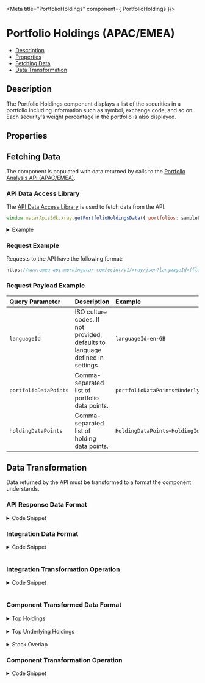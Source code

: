 
<Meta title="PortfolioHoldings" component={ PortfolioHoldings }/>

<style> {
    `
    details {
      padding: 10px;
      font-weight: bold;
      color: white;
      background: #3c3c3c;
    }
    summary {
      font-family: "Nunito Sans","San Francisco",BlinkMacSystemFont,"Segoe UI","Helvetica Neue",Helvetica,Arial,sans-serif;
      cursor: pointer;
    }
    .summary-text {
      padding-left: 5px;
      font-size: 15px;
    }
    .hide {
      opacity: 0;
    }
    .v-application--wrap {
        min-height: 100%
    }
  `}

</style>

# Portfolio Holdings (APAC/EMEA)

- [Description](#description)
- [Properties](#properties)
- [Fetching Data](#fetching-data)
- [Data Transformation](#data-transformation)


## Description

The Portfolio Holdings component displays a list of the securities in a portfolio including information such as symbol, exchange code, and so on. Each security's weight percentage in the portfolio is also displayed.

<Canvas withSource="open" withToolbar>
    <Story id="components-portfolio-holdings--story-details"></Story>
</Canvas>

## Properties

<ArgsTable of={PortfolioHoldings} />

## Fetching Data

The component is populated with data returned by calls to the <a href={PORTFOLIO_ANALYSIS_EMEA_URL} target="_blank">Portfolio Analysis API (APAC/EMEA)</a>.

<!--
- [API Data Access Library](#api-data-access-library)
- [Request Example](#request-example)
- [Request Payload Example](#request-payload-example)
-->

### API Data Access Library

The <a href={DATA_ACCESS_LIBRARY} target="_blank">API Data Access Library</a> is used to fetch data from the API.

``` javascript dark
window.mstarApisSdk.xray.getPortfolioHoldingsData({ portfolios: samplePortfolio });
```

<details>
    <summary><span class="summary-text">Example</span></summary>

``` javascript dark
const samplePortfolio = {
    type: 3,
    benchmark: {
        type: 'Standard',
        holdings: [{
            identifier: 'XIUSA0010V',
            identifierType: 'MSID',
            weight: 100,
        }],
    },
    holdings: [
        {
            identifier: 'F0GBR052QA',
            identifierType: 'MSID',
            amount: 5000,
        },
        {
            identifier: 'F000000EY1',
            identifierType: 'MSID',
            amount: 2500,
        },
        {
            identifier: 'F00000OXG7',
            identifierType: 'MSID',
            amount: 2000,
        },
        {
            identifier: 'F00000TWNO',
            identifierType: 'MSID',
            amount: 10000,
        },
    ],
    name: 'UK demo portfolio - amount',
};

window.mstarApisSdk.xray.getPortfolioHoldingsData({ portfolios: samplePortfolio });

```

</details>

### Request Example

Requests to the API have the following format:

```javascript dark
https://www.emea-api.morningstar.com/ecint/v1/xray/json?languageId={{languageId}}&portfolioDataPoints={{portfolioDataPoints}}&holdingDataPoints={{holdingDataPoints}}&benchmarkDataPoints={{benchmarkDataPoints}}

```

### Request Payload Example

| Query Parameter | Description|Example |
| :----------- | :--------| :----------- |
| `languageId` |	ISO culture codes. If not provided, defaults to language defined in settings. |`languageId=en-GB` |
| `portfolioDataPoints` |Comma-separated list of portfolio data points.|`portfolioDataPoints=UnderlyingHolding,HoldingOverlap` |
| `holdingDataPoints` |Comma-separated list of holding data points.|`HoldingDataPoints=HoldingId,SecurityId,Symbol,SectorName` |


## Data Transformation

Data returned by the API must be transformed to a format the component understands.
<!--
- [API Response Data Format](#api-response-data-format)
- [Integration Data Format](#integration-data-format) 
- [Integration Transformation Operation](#integration-transformation-operation) 
- [Component Transformed Data Format](#component-transformed-data-format) 
- [Component Transformation Operation](#component-transformation-operation)
-->

### API Response Data Format

<details>
    <summary><span class="summary-text">Code Snippet</span></summary>

```json dark
{
    "status": {
        "detailedStatusMessage": "",
        "statusCode": 200,
        "statusDescription": ""
    },
    "holdings": [
        {
            "holdingId": 0,
            "securityId": "F0GBR052QA",
            "symbol": "BRIG",
            "securityType": "FO",
            "contributionReturn": 46.27169,
            "exchangeCode": "LSE"
        }
    ],
    "underlyHoldings": [
        {
            "holdingId": "G4527HHD6",
            "name": "United Kingdom of Great Britain and Northern Ireland 1.25%",
            "securityId": "B000367UR0",
            "securityType": "BT",
            "weight": 3.99596,
            "marketValue": 4735482,
            "iSIN": "GB00BDRHNP05",
            "currencyName": "British Pound Sterling"
        }
    ],
    "holdingOverlap": [
        {
            "holdingId": "GB0009895292",
            "name": "AstraZeneca PLC",
            "securityId": "E0GBR00FA0",
            "securityType": "E",
            "weight": 2.33658,
            "marketValue": 10184180,
            "iSIN": "GB0009895292",
            "currencyName": "British Pound Sterling",
            "parentHoldings": [
                {
                    "holdingId": "0",
                    "name": "BlackRock Income and Growth Ord",
                    "portfolioDate": "2022-03-31",
                    "symbol": "BRIG",
                    "weight": 1.97901,
                    "weightInParent": 7.71815
                },
                {
                    "holdingId": "2",
                    "name": "BlackRock Dev Mkts Sust Eq Fund UK D Inc",
                    "portfolioDate": "2022-03-31",
                    "weight": 0.35757,
                    "weightInParent": 3.48631
                }
            ]
        }
    ]
},
```
</details>

### Integration Data Format
<details>
  <summary><span class="summary-text">Code Snippet</span></summary>

```json dark
{
    "topHoldings": [
        {
            "holdingId": 0,
            "securityId": "F0GBR052QA",
            "symbol": "BRIG"
        }
    ],
    "topUnderlyingHoldings": [
        { 
            "holdingId": "G4527HHD6",
            "name": "United Kingdom of Great Britain and Northern Ireland 1.25%",
            "securityId": "B000367UR0",
            "securityType": "BT"
        }
    ],
    "stockOverlap": [
        {
            "holdingId": "GB0009895292",
            "name": "AstraZeneca PLC",
            "securityId": "E0GBR00FA0",
            "securityType": "E",
        }
    ]
}
```
</details>
&nbsp;

### Integration Transformation Operation
<details>
  <summary><span class="summary-text">Code Snippet</span></summary>

```javascript dark
function getPortfolioHoldingsData(xrayData) {
    const stockOverlap = get(xrayData, 'holdingOverlap', []);
    const underlyingHoldings = get(xrayData, 'underlyHoldings', []);
    const portfolioHoldings = get(xrayData, 'holdings', []);
    const sectorMapping = portfolioHoldingsMapping.topNetUnderlyingHoldings.sector;
    const holdingOverlap = stockOverlap.map((stockHolding) => {
        const currStockHolding = stockHolding;
        const { globalSectorId, holdingId } = currStockHolding;
        currStockHolding.sectorKey = globalSectorId ? sectorMapping[globalSectorId] : null;
        currStockHolding.symbol = underlyingHoldings
            .find((holding) => holding.holdingId === holdingId)?.symbol || null;
        currStockHolding.parentHoldings = currStockHolding.parentHoldings.map((parentHolding) => {
            const matchHolding = portfolioHoldings.find((holding) => `${holding.holdingId}` === parentHolding.holdingId);
            return { ...matchHolding, ...parentHolding };
        });
        return currStockHolding;
    });
    return {
        topHoldings: portfolioHoldings,
        topUnderlyingHoldings: underlyingHoldings,
        stockOverlap: holdingOverlap,
    };
}
```
</details>
&nbsp;

### Component Transformed Data Format

<details>
    <summary><span class="summary-text">Top Holdings</span></summary>

```json dark
[
    {
        "holdingId": 0,
        "securityId": "F0GBR052QA",
        "symbol": "BRIG",
        "securityType": "FO",
        "contributionReturn": 46.27169,
        "exchangeCode": "LSE"
    }
]
```
</details>
&nbsp;

<details>
    <summary><span class="summary-text">Top Underlying Holdings</span></summary>

```json dark
[
    {
        "name": "United Kingdom of Great Britain and Northern Ireland 1.25%",
        "sector": "-",
        "weight": "4.00",
        "securityType": "Bond - Gov't/Treasury"
    },
    {
        "name": "United States Treasury Notes 2.25%",
        "sector": "-",
        "weight": "2.79",
        "securityType": "Bond - Gov't/Treasury"
    }
]
```
</details>
&nbsp;

<details>
    <summary><span class="summary-text">Stock Overlap</span></summary>

```json dark
[
    {
        "name": "AstraZeneca PLC",
        "symbol": "AZN",
        "percentOfInvestments": "2.34",
        "sectorKey": "Healthcare",
        "portfolioDate": "-",
        "securityId": "E0GBR00FA0",
        "childRows": [
            {
                "name": "BlackRock Income and Growth Ord",
                "symbol": "BRIG",
                "percentOfInvestments": "1.98",
                "portfolioDate": "2022-03-31",
                "sectorKey": "-",
                "securityId": "F0GBR052QA"
            },
            {
                "name": "BlackRock Dev Mkts Sust Eq Fund UK D Inc",
                "symbol": "-",
                "percentOfInvestments": "0.36",
                "portfolioDate": "2022-03-31",
                "sectorKey": "-",
                "securityId": "F00000OXG7"
            }
        ]
    }
]
```
</details>


### Component Transformation Operation

<details>
    <summary><span class="summary-text">Code Snippet</span></summary>

```javascript dark
    parsedModelData(){
        if (this.modelData) {
            const selectedTab = this.tabs[this.selectedTab];
            if (selectedTab === 'topHoldings') {
                return this.getTopHoldingsModelData();
            }
            if (selectedTab === 'topUnderlyingHoldings') {
                return this.getTopNetUnderlyingHoldings();
            }
            if (selectedTab === 'stockOverlap') {
                return this.getStockOverlapModelData();
            }
        }
        return [];
    },
    getRows(holding, currentField) {
        return this.fieldDefinitions[currentField].reduce((preValue, currValue) => {
            let field;
            if (typeof holding[currValue.value] === 'number') {
                field = this.formatNumber(holding[currValue.value]);
            } else {
                field = holding[currValue.value] || '-';
            }
            return {
                ...preValue,
                [currValue.value]: field,
            };
        }, {});
    },
    getStockOverlapModelData() {
        const newStockOverlap = [];
        const stockHoldings = get(this.modelData, 'stockOverlap', []);
        this.numberOfStockHoldings = stockHoldings.length;
        stockHoldings.forEach((stockHolding) => {
            const stockOverlapObject = this.getStockOverlapObject(stockHolding);
            newStockOverlap.push(stockOverlapObject);
        });
        return newStockOverlap;
    },
    getStockOverlapObject(stockHolding) {
        const stockOverlapObject = this.getRows(stockHolding, 'stockOverlap');
        stockOverlapObject.childRows = [];
        stockHolding.parentHoldings.forEach((parentHolding) => {
            const currParentHolding = parentHolding;
            currParentHolding.sectorKey = currParentHolding?.sectorName;
            const stockOverlapParentObject = this.getRows(currParentHolding, 'stockOverlap');
            stockOverlapObject.childRows.push(stockOverlapParentObject);
        });
        return stockOverlapObject;
    },
    getTopHoldingsModelData() {
        const holdings = get(this.modelData, 'topHoldings', []);
        return holdings.map((holding) => this.getRows(holding, 'topHoldings'));
    },
    getTopNetUnderlyingHoldings() {
        const sectorMapping = outputMapping.topNetUnderlyingHoldings.sector;
        const securityTypeMapping = outputMapping.topNetUnderlyingHoldings.securityType;
        const underlyingHoldings = get(this.modelData, 'topUnderlyingHoldings', []);
        underlyingHoldings.sort((v1, v2) => {
            const w1 = v1.weight;
            const w2 = v2.weight;
            if (w1 > w2) {
                return -1;
            }
            if (w1 < w2) {
                return 1;
            }
            return 0;
        });
        const newUnderlyingHoldings = underlyingHoldings
            .slice(0, this.maxTopNetUnderlyingHoldingsNumber);
        const newUnderlyingHoldingsData = newUnderlyingHoldings.map((holding) => {
            const holdingData = holding;
            holdingData.sector = sectorMapping[holdingData.globalSectorId];
            holdingData.securityType = securityTypeMapping[holdingData.securityType];
            return holdingData;
        });
        return newUnderlyingHoldingsData.map((holding) => this.getRows(holding, 'topUnderlyingHoldings'));
    },
```
</details>
